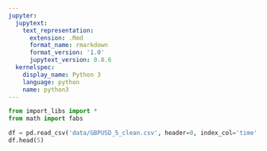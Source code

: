 ```yaml
---
jupyter:
  jupytext:
    text_representation:
      extension: .Rmd
      format_name: rmarkdown
      format_version: '1.0'
      jupytext_version: 0.8.6
  kernelspec:
    display_name: Python 3
    language: python
    name: python3
---
```


```python
from import_libs import *
from math import fabs
```

```python
df = pd.read_csv('data/GBPUSD_5_clean.csv', header=0, index_col='time', parse_dates=True)
df.head(5)
```

```python

```
